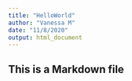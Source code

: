 ```yaml
---
title: "HelloWorld"
author: "Vanessa M"
date: "11/8/2020"
output: html_document
---
```

## This is a Markdown file

